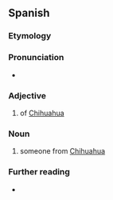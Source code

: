 ==Spanish==

===Etymology===
{{af|es|Chihuahua|-ense}}

===Pronunciation===
* {{es-IPA}}

===Adjective===
{{es-adj}}

# {{lb|es|relational}} of [[Chihuahua]] {{gl|state of Mexico}}

===Noun===
{{es-noun|mf}}

# someone from [[Chihuahua]]

===Further reading===
* {{R:DRAE}}

{{C|es|Demonyms}}